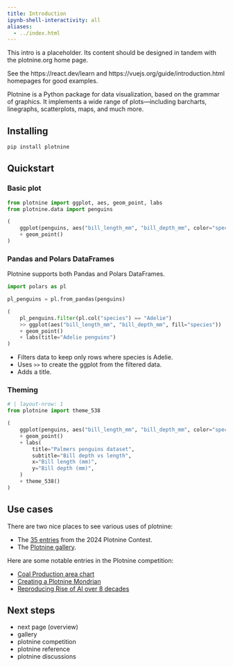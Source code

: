 ```yaml
---
title: Introduction
ipynb-shell-interactivity: all
aliases: 
  - ../index.html
---
```


:::{.callout-warning}
This intro is a placeholder. Its content should be designed in tandem with the plotnine.org home page.

See the https://react.dev/learn and https://vuejs.org/guide/introduction.html homepages for good examples.
:::

Plotnine is a Python package for data visualization, based on the grammar of graphics. It implements a wide range of plots---including barcharts, linegraphs, scatterplots, maps, and much more.


## Installing

```bash
pip install plotnine
```

## Quickstart

### Basic plot

```python
from plotnine import ggplot, aes, geom_point, labs
from plotnine.data import penguins

(
    ggplot(penguins, aes("bill_length_mm", "bill_depth_mm", color="species"))
    + geom_point()
)
```

### Pandas and Polars DataFrames

Plotnine supports both Pandas and Polars DataFrames.

```python
import polars as pl

pl_penguins = pl.from_pandas(penguins)

(
    pl_penguins.filter(pl.col("species") == "Adelie")
    >> ggplot(aes("bill_length_mm", "bill_depth_mm", fill="species"))
    + geom_point()
    + labs(title="Adelie penguins")
)
```

* Filters data to keep only rows where species is Adelie.
* Uses `>>` to create the ggplot from the filtered data.
* Adds a title.

### Theming

```python
# | layout-nrow: 1
from plotnine import theme_538

(
    ggplot(penguins, aes("bill_length_mm", "bill_depth_mm", color="species"))
    + geom_point()
    + labs(
        title="Palmers penguins dataset",
        subtitle="Bill depth vs length",
        x="Bill length (mm)",
        y="Bill depth (mm)",
    )
    + theme_538()
)
```

## Use cases

There are two nice places to see various uses of plotnine:

* The [35 entries](https://github.com/has2k1/plotnine/discussions/categories/2024-plotnine-contest?discussions_q=sort%3Atop) from the 2024 Plotnine Contest.
* The [Plotnine gallery](https://plotnine.org/gallery/).

Here are some notable entries in the Plotnine competition:

* [Coal Production area chart](https://github.com/has2k1/plotnine/discussions/836)
* [Creating a Plotnine Mondrian](https://github.com/has2k1/plotnine/discussions/848)
* [Reproducing Rise of AI over 8 decades](https://github.com/has2k1/plotnine/discussions/827)


## Next steps

* next page (overview)
* gallery
* plotnine competition
* plotnine reference
* plotnine discussions